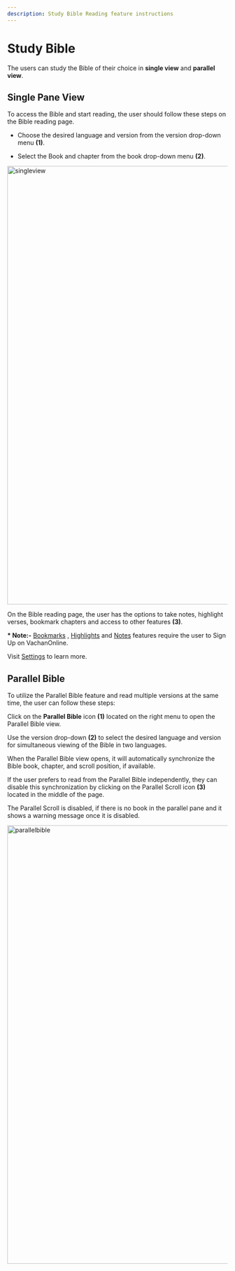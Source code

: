 ```yaml
---
description: Study Bible Reading feature instructions
---
```


# Study Bible

The users can study the Bible of their choice in **single view** and **parallel view**.

## Single Pane View

To access the Bible and start reading, the user should follow these steps on the Bible reading page.

- Choose the desired language and version from the version drop-down menu **(1)**.

- Select the Book and chapter from the book drop-down menu **(2)**.

<img src="/img/assets/singleview1.png" width="1000px" alt="singleview" />

On the Bible reading page, the user has the options to take notes, highlight verses, bookmark chapters and access to other features **(3)**.

**\* Note:-** [Bookmarks](./bookmarks) , [Highlights](./highlights) and [Notes](./notes) features require the user to Sign Up on VachanOnline.

Visit [Settings](./readBible#Settings) to learn more.

## Parallel Bible

To utilize the Parallel Bible feature and read multiple versions at the same time, the user can follow these steps:

Click on the **Parallel Bible** icon **(1)** located on the right menu to open the Parallel Bible view.

Use the version drop-down **(2)** to select the desired language and version for simultaneous viewing of the Bible in two languages.

When the Parallel Bible view opens, it will automatically synchronize the Bible book, chapter, and scroll position, if available.

If the user prefers to read from the Parallel Bible independently, they can disable this synchronization by clicking on the Parallel Scroll icon **(3)** located in the middle of the page.

The Parallel Scroll is disabled, if there is no book in the parallel pane and it shows a warning message once it is disabled.

<img src="/img/assets/parallelbible.png" width="1000px" alt="parallelbible" />
